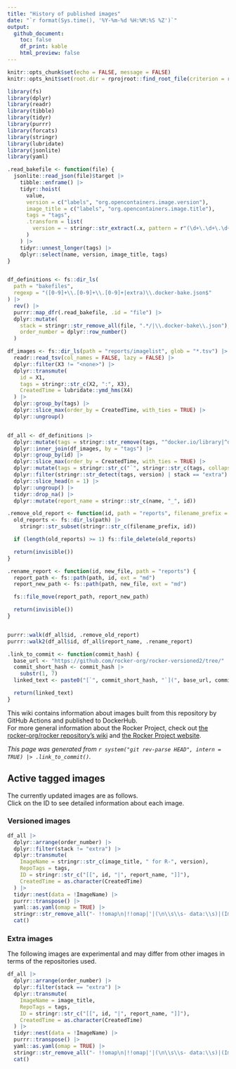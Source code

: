 ```yaml
---
title: "History of published images"
date: "`r format(Sys.time(), '%Y-%m-%d %H:%M:%S %Z')`"
output:
  github_document:
    toc: false
    df_print: kable
    html_preview: false
---
```


```r
knitr::opts_chunk$set(echo = FALSE, message = FALSE)
knitr::opts_knit$set(root.dir = rprojroot::find_root_file(criterion = rprojroot::is_git_root))

library(fs)
library(dplyr)
library(readr)
library(tibble)
library(tidyr)
library(purrr)
library(forcats)
library(stringr)
library(lubridate)
library(jsonlite)
library(yaml)
```

```r
.read_bakefile <- function(file) {
  jsonlite::read_json(file)$target |>
    tibble::enframe() |>
    tidyr::hoist(
      value,
      version = c("labels", "org.opencontainers.image.version"),
      image_title = c("labels", "org.opencontainers.image.title"),
      tags = "tags",
      .transform = list(
        version = ~ stringr::str_extract(.x, pattern = r"(\d+\.\d+\.\d+)")
      )
    ) |>
    tidyr::unnest_longer(tags) |>
    dplyr::select(name, version, image_title, tags)
}


df_definitions <- fs::dir_ls(
  path = "bakefiles",
  regexp = "([0-9]+\\.[0-9]+\\.[0-9]+|extra)\\.docker-bake.json$"
) |>
  rev() |>
  purrr::map_dfr(.read_bakefile, .id = "file") |>
  dplyr::mutate(
    stack = stringr::str_remove_all(file, ".*/|\\.docker-bake\\.json"),
    order_number = dplyr::row_number()
  )

df_images <- fs::dir_ls(path = "reports/imagelist", glob = "*.tsv") |>
  readr::read_tsv(col_names = FALSE, lazy = FALSE) |>
  dplyr::filter(X3 != "<none>") |>
  dplyr::transmute(
    id = X1,
    tags = stringr::str_c(X2, ":", X3),
    CreatedTime = lubridate::ymd_hms(X4)
  ) |>
  dplyr::group_by(tags) |>
  dplyr::slice_max(order_by = CreatedTime, with_ties = TRUE) |>
  dplyr::ungroup()


df_all <- df_definitions |>
  dplyr::mutate(tags = stringr::str_remove(tags, "^docker.io/library|^docker.io/")) |>
  dplyr::inner_join(df_images, by = "tags") |>
  dplyr::group_by(id) |>
  dplyr::slice_max(order_by = CreatedTime, with_ties = TRUE) |>
  dplyr::mutate(tags = stringr::str_c("`", stringr::str_c(tags, collapse = "`, `"), "`")) |>
  dplyr::filter(stringr::str_detect(tags, version) | stack == "extra") |>
  dplyr::slice_head(n = 1) |>
  dplyr::ungroup() |>
  tidyr::drop_na() |>
  dplyr::mutate(report_name = stringr::str_c(name, "_", id))
```

```r
.remove_old_report <- function(id, path = "reports", filename_prefix = ".*_") {
  old_reports <- fs::dir_ls(path) |>
    stringr::str_subset(stringr::str_c(filename_prefix, id))

  if (length(old_reports) >= 1) fs::file_delete(old_reports)

  return(invisible())
}

.rename_report <- function(id, new_file, path = "reports") {
  report_path <- fs::path(path, id, ext = "md")
  report_new_path <- fs::path(path, new_file, ext = "md")

  fs::file_move(report_path, report_new_path)

  return(invisible())
}


purrr::walk(df_all$id, .remove_old_report)
purrr::walk2(df_all$id, df_all$report_name, .rename_report)
```

```r
.link_to_commit <- function(commit_hash) {
  base_url <- "https://github.com/rocker-org/rocker-versioned2/tree/"
  commit_short_hash <- commit_hash |>
    substr(1, 7)
  linked_text <- paste0("[`", commit_short_hash, "`](", base_url, commit_hash, ")")

  return(linked_text)
}
```

This wiki contains information about images built from this repository by GitHub Actions and published to DockerHub.  
For more general information about the Rocker Project, check out [the rocker-org/rocker repository's wiki](https://github.com/rocker-org/rocker/wiki) and [the Rocker Project website](https://www.rocker-project.org/).

*This page was generated from `r system("git rev-parse HEAD", intern = TRUE) |> .link_to_commit()`.*

## Active tagged images

The currently updated images are as follows.  
Click on the ID to see detailed information about each image.

### Versioned images

```r
df_all |>
  dplyr::arrange(order_number) |>
  dplyr::filter(stack != "extra") |>
  dplyr::transmute(
    ImageName = stringr::str_c(image_title, " for R-", version),
    RepoTags = tags,
    ID = stringr::str_c("[[", id, "|", report_name, "]]"),
    CreatedTime = as.character(CreatedTime)
  ) |>
  tidyr::nest(data = !ImageName) |>
  purrr::transpose() |>
  yaml::as.yaml(omap = TRUE) |>
  stringr::str_remove_all("- !!omap\n|!!omap|'|(\n\\s\\s- data:\\s)|(ImageName:\\s)") |>
  cat()
```

### Extra images

The following images are experimental and may differ from other images in terms of the repositories used.

```r
df_all |>
  dplyr::arrange(order_number) |>
  dplyr::filter(stack == "extra") |>
  dplyr::transmute(
    ImageName = image_title,
    RepoTags = tags,
    ID = stringr::str_c("[[", id, "|", report_name, "]]"),
    CreatedTime = as.character(CreatedTime)
  ) |>
  tidyr::nest(data = !ImageName) |>
  purrr::transpose() |>
  yaml::as.yaml(omap = TRUE) |>
  stringr::str_remove_all("- !!omap\n|!!omap|'|(\n\\s\\s- data:\\s)|(ImageName:\\s)") |>
  cat()
```
